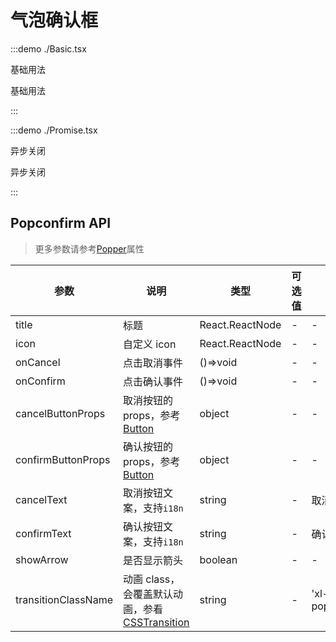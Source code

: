 # 气泡确认框

:::demo ./Basic.tsx

基础用法

基础用法

:::

:::demo ./Promise.tsx

异步关闭

异步关闭

:::

## Popconfirm API

> 更多参数请参考[Popper](/components/Popper)属性

| 参数 | 说明 | 类型 | 可选值 | 默认值 | 是否必填 |
| --- | --- | --- | --- | --- | --- |
| title | 标题 | React.ReactNode | - | - | true |
| icon | 自定义 icon | React.ReactNode | - | - | false |
| onCancel | 点击取消事件 | ()=>void | - | - | false |
| onConfirm | 点击确认事件 | ()=>void | - | - | false |
| cancelButtonProps | 取消按钮的 props，参考[Button](/components/Button) | object | - | - | false |
| confirmButtonProps | 确认按钮的 props，参考[Button](/components/Button) | object | - | - | false |
| cancelText | 取消按钮文案，支持`i18n` | string | - | 取消 | false |
| confirmText | 确认按钮文案，支持`i18n` | string | - | 确认 | false |
| showArrow | 是否显示箭头 | boolean | - | - | false |
| transitionClassName | 动画 class，会覆盖默认动画，参看[CSSTransition](/components/CSSTransition) | string | - | 'xl-popconfirm' | false |
